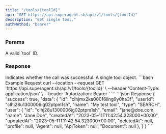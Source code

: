 ```yaml
---
title: "/tools/{toolId}"
api: "GET https://api.superagent.sh/api/v1/tools/{toolId}"
description: "Get single tool."
authMethod: "bearer"
---
```


### Params

<ParamField path="toolId" required type="string">
  A valid `tool` ID.
</ParamField>

### Response

<ResponseField name="success" type="boolean">
  Indicates whether the call was successful.
</ResponseField>

<ResponseField name="data" type="object">
  A single tool object.
</ResponseField>

<RequestExample>
```bash Example Request
curl --location --request GET 'https://api.superagent.sh/api/v1/tools/{toolId}' \
--header 'Content-Type: application/json' \
--header 'Autorization: Bearer <token>'
```
</RequestExample>

<ResponseExample>
```json Response
{
  "success": true,
  "data": {
    "id": "clhjmx2ka00016ilng9y0ha3f",
    "userId": "clhj28u1300006ig02ptpm1sh",
    "name": "My test tool",
    "type": "SEARCH",
    "user": {
      "id": "clhj28u1300006ig02ptpm1sh",
      "email": "jane@doe.com,
      "name": "Jane Doe",
      "createdAt": "2023-05-11T11:42:54.323000+00:00",
      "updatedAt": "2023-05-11T11:42:54.323000+00:00",
      "deletedAt": null,
      "profile": null,
      "Agent": null,
      "ApiToken": null,
      "Document": null
    },   
  }
}
```
</ResponseExample>
